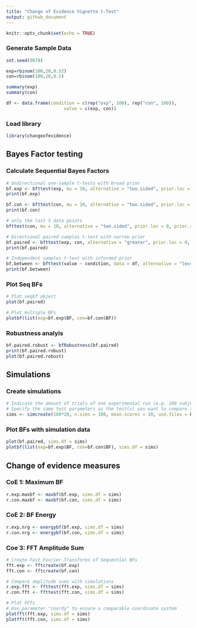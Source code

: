 ```yaml
---
title: "Change of Evidence Vignette t-Test"
output: github_document
---
```


```r
knitr::opts_chunk$set(echo = TRUE)
```

### Generate Sample Data

```r
set.seed(9878)

exp=rbinom(100,20,0.52)
con=rbinom(100,20,0.5)

summary(exp)
summary(con)

df <- data.frame(condition = c(rep("exp", 100), rep("con", 100)),
                      value = c(exp, con))
```

### Load library

```r
library(changeofevidence)
```

## Bayes Factor testing
### Calculate Sequential Bayes Factors

```r
# Undirectional one-sample t-tests with broad prior
bf.exp <- bfttest(exp, mu = 10, alternative = "two.sided", prior.loc = 0, prior.r = 0.707)
print(bf.exp)

bf.con <- bfttest(con, mu = 10, alternative = "two.sided", prior.loc = 0, prior.r = 0.707)
print(bf.con)

# only the last 5 data points
bfttest(con, mu = 10, alternative = "two.sided", prior.loc = 0, prior.r = 0.707, nstart = length(con)-5)

# Directional paired samples t-test with narrow prior
bf.paired <- bfttest(exp, con, alternative = "greater", prior.loc = 0, prior.r = 0.1)
print(bf.paired)

# Independent samples t-test with informed prior
bf.between <- bfttest(value ~ condition, data = df, alternative = "less", prior.loc = 0.1, prior.r = 0.1)
print(bf.between)

```

### Plot Seq BFs

```r
# Plot seqbf object
plot(bf.paired)

# Plot multiple BFs
plotbf(list(exp=bf.exp$BF, con=bf.con$BF))
```

### Robustness analyis

```r
bf.paired.robust <- bfRobustness(bf.paired)
print(bf.paired.robust)
plot(bf.paired.robust)
```

## Simulations
### Create simulations

```r
# Indicate the amount of trials of one experimental run (e.g. 100 subjects * 20 trials)
# Specify the same test parameters as the test(s) you want to compare to (in this case the one-sample t-tests.)
sims <- simcreate(100*20, n.sims = 100, mean.scores = 10, use.files = F, alternative = "two.sided", prior.loc = 0, prior.r = 0.707)
```

### Plot BFs with simulation data

```r
plot(bf.paired, sims.df = sims)
plotbf(list(exp=bf.exp$BF, con=bf.con$BF), sims.df = sims)
```

## Change of evidence measures
### CoE 1: Maximum BF

```r
r.exp.maxbf <- maxbf(bf.exp, sims.df = sims)
r.con.maxbf <- maxbf(bf.con, sims.df = sims)
```

### CoE 2: BF Energy

```r
r.exp.nrg <- energybf(bf.exp, sims.df = sims)
r.con.nrg <- energybf(bf.con, sims.df = sims)
```

### Coe 3: FFT Amplitude Sum

```r
# Create Fast Fourier Transforms of Sequential BFs
fft.exp <- fftcreate(bf.exp)
fft.con <- fftcreate(bf.con)

# Compare amplitude sums with simulations
r.exp.fft <- ffttest(fft.exp, sims.df = sims)
r.con.fft <- ffttest(fft.con, sims.df = sims)

# Plot FFTs
# Use parameter "coordy" to ensure a comparable coordinate system
plotfft(fft.exp, sims.df = sims)
plotfft(fft.con, sims.df = sims)
```
